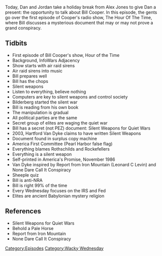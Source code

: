 {{DEFAULTSORT:
    #_EPISODE_0381:Making It Big With Silent Weapons
}}{{Episode
    | title           = Making It Big With Silent Weapons
    | caption         = Listen to this episode on [https://knowledgefight.libsyn.com/knowledge-fight-making-it-big-with-silent-weapons Libsyn] [https://open.spotify.com/episode/7Kigfirbo2qMtWwDR3yJGz Spotify]
    | episodeNumber   = 381
    | length          = 01:51:28
    | airDate         = December 25, 2019
    | episodeType     = [[:Category:Wacky Wednesday|Wacky Wednesday]]
    | appearance      = [[Bill Cooper]], [[Hartford Van Dyke]]
    | previousEpisode = [[380: December 19-20, 2019]]
    | nextEpisode     = [[382: December 23-27, 2019]]
}}

{{Stub}}

Today, Dan and Jordan take a holiday break from Alex Jones to give Dan a present: the opportunity to talk about Bill Cooper. In this episode, the gents go over the first episode of Cooper's radio show, The Hour Of The Time, where Bill discusses a mysterious document that may or may not prove a grand conspiracy.

==Tidbits==

*First episode of Bill Cooper's show, Hour of the Time
*Background, InfoWars Adjacency
*Show starts with air raid sirens
*Air raid sirens into music
*Bill prepares well
*Bill has the chops
*Silent weapons
*Listen to everything, believe nothing
*Computers are key to silent weapons and control society
*Bilderberg started the silent war
*Bill is reading from his own book
*The manipulation is gradual
*All political parties are the same
*Secret group of elites are waging the quiet war
*Bill has a secret (not PEZ) document: Silent Weapons for Quiet Wars
*2003, Hartford Van Dyke claims to have written Silent Weapons
*Document found in surplus copy machine
*America First Committee (Pearl Harbor false flag)
*Everything blames Rothschilds and Rockefellers
*Everything is a silent weapon
*Self-printed in America's Promise, November 1986
*Van Dyke inspired by Report from Iron Mountain (Leonard C Levin) and None Dare Call It Conspiracy
*Sheeple quiz
*Bill is anti-NRA
*Bill is right 99% of the time
*Every Wednesday focuses on the IRS and Fed
*Elites are ancient Babylonian mystery religion

==References==

*Silent Weapons for Quiet Wars
*Behold a Pale Horse
*Report from Iron Mountain
*None Dare Call It Conspiracy

[[Category:Episodes]]
[[Category:Wacky Wednesday]]
